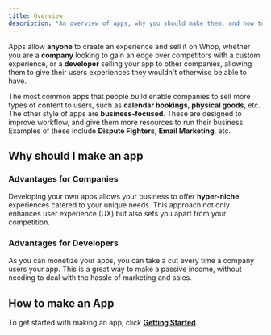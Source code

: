 ```yaml
---
title: Overview
description: "An overview of apps, why you should make them, and how to make them."
---
```


Apps allow **anyone** to create an experience and sell it on Whop, whether you are a **company** looking to gain an edge over competitors with a custom experience, or a **developer** selling your app to other companies, allowing them to give their users experiences they wouldn't otherwise be able to have.

The most common apps that people build enable companies to sell more types of content to users, such as **calendar bookings**, **physical goods**, etc. The other style of apps are **business-focused**. These are designed to improve workflow, and give them more resources to run their business. Examples of these include **Dispute Fighters**, **Email Marketing**, etc.

## Why should I make an app

### Advantages for Companies

Developing your own apps allows your business to offer **hyper-niche** experiences catered to your unique needs. This approach not only enhances user experience (UX) but also sets you apart from your competition.

### Advantages for Developers

As you can monetize your apps, you can take a cut every time a company users your app. This is a great way to make a passive income, without needing to deal with the hassle of marketing and sales.

## How to make an App

To get started with making an app, click [**Getting Started**](/apps/getting-started).
